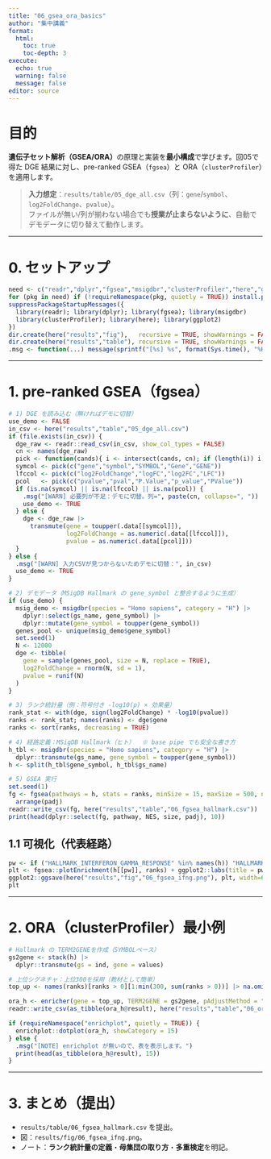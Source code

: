 ```yaml
---
title: "06_gsea_ora_basics"
author: "集中講義"
format:
  html:
    toc: true
    toc-depth: 3
execute:
  echo: true
  warning: false
  message: false
editor: source
---
```


# 目的
**遺伝子セット解析（GSEA/ORA）**の原理と実装を**最小構成**で学びます。回05で得た DGE 結果に対し、pre-ranked GSEA（`fgsea`）と ORA（`clusterProfiler`）を適用します。

> **入力想定**：`results/table/05_dge_all.csv`（列：`gene`/`symbol`、`log2FoldChange`、`pvalue`）。  
> ファイルが無い/列が揃わない場合でも**授業が止まらないように**、自動でデモデータに切り替えて動作します。

---

# 0. セットアップ

```r
need <- c("readr","dplyr","fgsea","msigdbr","clusterProfiler","here","ggplot2")
for (pkg in need) if (!requireNamespace(pkg, quietly = TRUE)) install.packages(pkg)
suppressPackageStartupMessages({
  library(readr); library(dplyr); library(fgsea); library(msigdbr)
  library(clusterProfiler); library(here); library(ggplot2)
})
dir.create(here("results","fig"),   recursive = TRUE, showWarnings = FALSE)
dir.create(here("results","table"), recursive = TRUE, showWarnings = FALSE)
.msg <- function(...) message(sprintf("[%s] %s", format(Sys.time(), "%H:%M:%S"), paste0(...)))
```

---

# 1. pre-ranked GSEA（fgsea）

```r
# 1) DGE を読み込む（無ければデモに切替）
use_demo <- FALSE
in_csv <- here("results","table","05_dge_all.csv")
if (file.exists(in_csv)) {
  dge_raw <- readr::read_csv(in_csv, show_col_types = FALSE)
  cn <- names(dge_raw)
  pick <- function(cands){ i <- intersect(cands, cn); if (length(i)) i[1] else NA_character_ }
  symcol <- pick(c("gene","symbol","SYMBOL","Gene","GENE"))
  lfccol <- pick(c("log2FoldChange","logFC","log2FC","LFC"))
  pcol   <- pick(c("pvalue","pval","P.Value","p_value","PValue"))
  if (is.na(symcol) || is.na(lfccol) || is.na(pcol)) {
    .msg("[WARN] 必要列が不足：デモに切替。列=", paste(cn, collapse=", "))
    use_demo <- TRUE
  } else {
    dge <- dge_raw |>
      transmute(gene = toupper(.data[[symcol]]),
                log2FoldChange = as.numeric(.data[[lfccol]]),
                pvalue = as.numeric(.data[[pcol]]))
  }
} else {
  .msg("[WARN] 入力CSVが見つからないためデモに切替：", in_csv)
  use_demo <- TRUE
}

# 2) デモデータ（MSigDB Hallmark の gene_symbol と整合するように生成）
if (use_demo) {
  msig_demo <- msigdbr(species = "Homo sapiens", category = "H") |>
    dplyr::select(gs_name, gene_symbol) |>
    dplyr::mutate(gene_symbol = toupper(gene_symbol))
  genes_pool <- unique(msig_demo$gene_symbol)
  set.seed(1)
  N <- 12000
  dge <- tibble(
    gene = sample(genes_pool, size = N, replace = TRUE),
    log2FoldChange = rnorm(N, sd = 1),
    pvalue = runif(N)
  )
}

# 3) ランク統計量（例：符号付き -log10(p) × 効果量）
rank_stat <- with(dge, sign(log2FoldChange) * -log10(pvalue))
ranks <- rank_stat; names(ranks) <- dge$gene
ranks <- sort(ranks, decreasing = TRUE)

# 4) 経路定義：MSigDB Hallmark（ヒト）  ※ base pipe でも安全な書き方
h_tbl <- msigdbr(species = "Homo sapiens", category = "H") |>
  dplyr::transmute(gs_name, gene_symbol = toupper(gene_symbol))
h <- split(h_tbl$gene_symbol, h_tbl$gs_name)

# 5) GSEA 実行
set.seed(1)
fg <- fgsea(pathways = h, stats = ranks, minSize = 15, maxSize = 500, nperm = 1000) |>
  arrange(padj)
readr::write_csv(fg, here("results","table","06_fgsea_hallmark.csv"))
print(head(dplyr::select(fg, pathway, NES, size, padj), 10))
```

## 1.1 可視化（代表経路）

```r
pw <- if ("HALLMARK_INTERFERON_GAMMA_RESPONSE" %in% names(h)) "HALLMARK_INTERFERON_GAMMA_RESPONSE" else names(h)[1]
plt <- fgsea::plotEnrichment(h[[pw]], ranks) + ggplot2::labs(title = pw)
ggplot2::ggsave(here("results","fig","06_fgsea_ifng.png"), plt, width=6, height=4)
plt
```

---

# 2. ORA（clusterProfiler）最小例

```r
# Hallmark の TERM2GENEを作成（SYMBOLベース）
gs2gene <- stack(h) |>
  dplyr::transmute(gs = ind, gene = values)

# 上位シグネチャ：上位300を採用（教材として簡単）
top_up <- names(ranks)[ranks > 0][1:min(300, sum(ranks > 0))] |> na.omit()

ora_h <- enricher(gene = top_up, TERM2GENE = gs2gene, pAdjustMethod = "BH")
readr::write_csv(as_tibble(ora_h@result), here("results","table","06_ora_hallmark.csv"))

if (requireNamespace("enrichplot", quietly = TRUE)) {
  enrichplot::dotplot(ora_h, showCategory = 15)
} else {
  .msg("[NOTE] enrichplot が無いので、表を表示します。")
  print(head(as_tibble(ora_h@result), 15))
}
```

---

# 3. まとめ（提出）

- `results/table/06_fgsea_hallmark.csv` を提出。  
- 図：`results/fig/06_fgsea_ifng.png`。  
- ノート：**ランク統計量の定義**・**母集団の取り方**・**多重検定**を明記。
